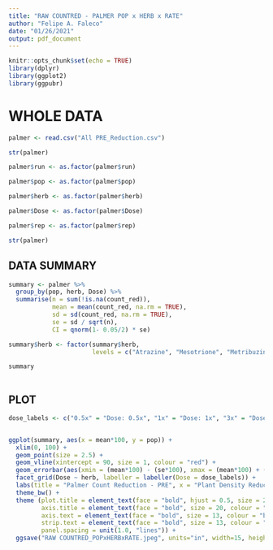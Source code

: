 ```yaml
---
title: "RAW COUNTRED - PALMER POP x HERB x RATE"
author: "Felipe A. Faleco"
date: "01/26/2021"
output: pdf_document
---
```


```r

knitr::opts_chunk$set(echo = TRUE)
library(dplyr)
library(ggplot2)
library(ggpubr)

```


# WHOLE DATA

```r

palmer <- read.csv("All PRE_Reduction.csv")

str(palmer)

palmer$run <- as.factor(palmer$run)

palmer$pop <- as.factor(palmer$pop)

palmer$herb <- as.factor(palmer$herb)

palmer$Dose <- as.factor(palmer$Dose)

palmer$rep <- as.factor(palmer$rep)

str(palmer)

```



## DATA SUMMARY

```r

summary <- palmer %>% 
  group_by(pop, herb, Dose) %>% 
  summarise(n = sum(!is.na(count_red)), 
            mean = mean(count_red, na.rm = TRUE), 
            sd = sd(count_red, na.rm = TRUE),
            se = sd / sqrt(n),
            CI = qnorm(1- 0.05/2) * se)

summary$herb <- factor(summary$herb,
                       levels = c("Atrazine", "Mesotrione", "Metribuzin", "S-metolachlor", "Sulfentrazone"))

summary
            
```



## PLOT

```r

dose_labels <- c("0.5x" = "Dose: 0.5x", "1x" = "Dose: 1x", "3x" = "Dose: 3x")


ggplot(summary, aes(x = mean*100, y = pop)) + 
  xlim(0, 100) + 
  geom_point(size = 2.5) + 
  geom_vline(xintercept = 90, size = 1, colour = "red") +
  geom_errorbar(aes(xmin = (mean*100) - (se*100), xmax = (mean*100) + (se*100), width = 0.3)) + 
  facet_grid(Dose ~ herb, labeller = labeller(Dose = dose_labels)) +
  labs(title = "Palmer Count Reduction - PRE", x = "Plant Density Reduction (%)", y = "Accession") + 
  theme_bw() + 
  theme (plot.title = element_text(face = "bold", hjust = 0.5, size = 25, colour = "darkgreen"), 
         axis.title = element_text(face = "bold", size = 20, colour = "darkgreen"), 
         axis.text = element_text(face = "bold", size = 13, colour = "black"),
         strip.text = element_text(face = "bold", size = 13, colour = "black"),
         panel.spacing = unit(1.0, "lines")) +
  ggsave("RAW COUNTRED_POPxHERBxRATE.jpeg", units="in", width=15, height=5, dpi=600)

```








